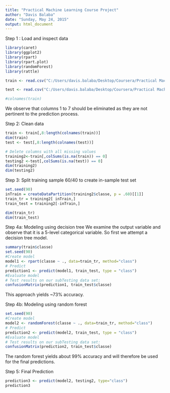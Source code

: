 ```yaml
---
title: "Practical Machine Learning Course Project"
author: "Davis Balaba"
date: "Sunday, May 24, 2015"
output: html_document
---
```


Step 1 : Load  and inspect data

```r
library(caret)
library(ggplot2)
library(rpart)
library(rpart.plot)
library(randomForest)
library(rattle)

train <- read.csv("C:/Users/davis.balaba/Desktop/Coursera/Practical Machine Learning/pml-training.csv",na.strings=c("NA","#DIV/0!", ""), header=TRUE)

test <- read.csv("C:/Users/davis.balaba/Desktop/Coursera/Practical Machine Learning/pml-testing.csv",na.strings=c("NA","#DIV/0!", ""), header=TRUE)

#colnames(train)


```
We observe that columns 1 to 7 should be eliminated as they are not pertinent to the prediction process.

Step 2: Clean data

```r
train <- train[,8:length(colnames(train))]
dim(train)
test <- test[,8:length(colnames(test))]

# Delete columns with all missing values
training2<-train[,colSums(is.na(train)) == 0]
testing2 <-test[,colSums(is.na(test)) == 0]
dim(training2)
dim(testing2)

```

Step 3: Split training sample 60/40 to create in-sample test set
```r
set.seed(90)
inTrain = createDataPartition(training2$classe, p = .60)[[1]]
train_tr = training2[ inTrain,]
train_test = training2[-inTrain,]

dim(train_tr)
dim(train_test)
```

Step 4a: Modeling using decision tree
We examine the output variable and observe that it is a 5-level categorical variable. So first we attempt a decision tree model.
```r

summary(train$classe)
set.seed(90)
#Create model
model1 <- rpart(classe ~ ., data=train_tr, method="class")
# Predict
prediction1 <- predict(model1, train_test, type = "class")
#Evaluate model
# Test results on our subTesting data set:
confusionMatrix(prediction1, train_test$classe)

```
This approach yields ~73% accuracy.  

Step 4b: Modeling using random forest
```r
set.seed(90)
#Create model
model2 <- randomForest(classe ~ ., data=train_tr, method="class")
# Predict
prediction2 <- predict(model2, train_test, type = "class")
#Evaluate model
# Test results on our subTesting data set:
confusionMatrix(prediction2, train_test$classe)

```

The random forest yields about 99% accuracy and will therefore be used for the final predictions. 

Step 5: Final Prediction
```r

prediction3 <- predict(model2, testing2, type="class")
prediction3

```
